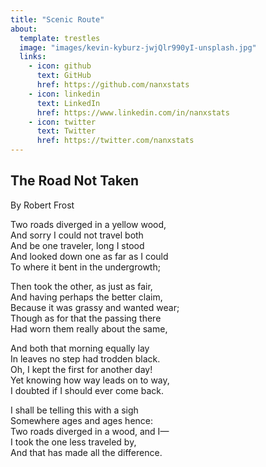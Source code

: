 ```yaml
---
title: "Scenic Route"
about:
  template: trestles
  image: "images/kevin-kyburz-jwjQlr990yI-unsplash.jpg"
  links:
    - icon: github
      text: GitHub
      href: https://github.com/nanxstats
    - icon: linkedin
      text: LinkedIn
      href: https://www.linkedin.com/in/nanxstats
    - icon: twitter
      text: Twitter
      href: https://twitter.com/nanxstats
---
```


## The Road Not Taken

By Robert Frost

Two roads diverged in a yellow wood,\
And sorry I could not travel both\
And be one traveler, long I stood\
And looked down one as far as I could\
To where it bent in the undergrowth;

Then took the other, as just as fair,\
And having perhaps the better claim,\
Because it was grassy and wanted wear;\
Though as for that the passing there\
Had worn them really about the same,

And both that morning equally lay\
In leaves no step had trodden black.\
Oh, I kept the first for another day!\
Yet knowing how way leads on to way,\
I doubted if I should ever come back.\

I shall be telling this with a sigh\
Somewhere ages and ages hence:\
Two roads diverged in a wood, and I---\
I took the one less traveled by,\
And that has made all the difference.
